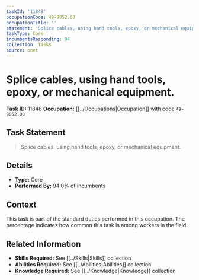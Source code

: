 ```yaml
---
taskId: '11848'
occupationCode: 49-9052.00
occupationTitle: ''
statement: 'Splice cables, using hand tools, epoxy, or mechanical equipment.'
taskType: Core
incumbentsResponding: 94
collection: Tasks
source: onet
---
```

# Splice cables, using hand tools, epoxy, or mechanical equipment.

**Task ID:** 11848
**Occupation:** [[../Occupations|Occupation]] with code `49-9052.00`

## Task Statement

> Splice cables, using hand tools, epoxy, or mechanical equipment.

## Details

- **Type:** Core
- **Performed By:** 94.0% of incumbents

## Context

This task is part of the standard duties performed in this occupation. The percentage indicates how common this task is among workers in the field.

## Related Information

- **Skills Required:** See [[../Skills|Skills]] collection
- **Abilities Required:** See [[../Abilities|Abilities]] collection
- **Knowledge Required:** See [[../Knowledge|Knowledge]] collection
